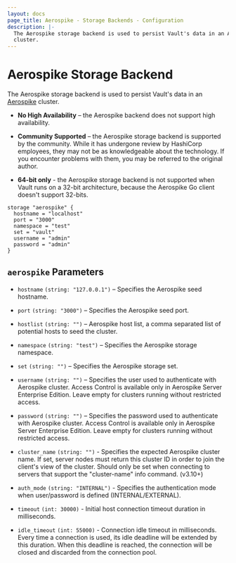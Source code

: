 ```yaml
---
layout: docs
page_title: Aerospike - Storage Backends - Configuration
description: |-
  The Aerospike storage backend is used to persist Vault's data in an Aerospike
  cluster.
---
```


# Aerospike Storage Backend

The Aerospike storage backend is used to persist Vault's data in an
[Aerospike][aerospike] cluster.

- **No High Availability** – the Aerospike backend does not support high
  availability.

- **Community Supported** – the Aerospike storage backend is supported by the
  community. While it has undergone review by HashiCorp employees, they may not
  be as knowledgeable about the technology. If you encounter problems with them,
  you may be referred to the original author.

- **64-bit only** - the Aerospike storage backend is not supported when Vault runs
  on a 32-bit architecture, because the Aerospike Go client doesn't support 32-bits.

```hcl
storage "aerospike" {
  hostname = "localhost"
  port = "3000"
  namespace = "test"
  set = "vault"
  username = "admin"
  password = "admin"
}
```

## `aerospike` Parameters

- `hostname` `(string: "127.0.0.1")` – Specifies the Aerospike seed hostname.

- `port` `(string: "3000")` – Specifies the Aerospike seed port.

- `hostlist` `(string: "")` – Aerospike host list, a comma separated list of potential hosts to seed the cluster.

- `namespace` `(string: "test")` – Specifies the Aerospike storage namespace.

- `set` `(string: "")` – Specifies the Aerospike storage set.

- `username` `(string: "")` – Specifies the user used to authenticate with Aerospike
  cluster. Access Control is available only in Aerospike Server Enterprise Edition.
  Leave empty for clusters running without restricted access.

- `password` `(string: "")` – Specifies the password used to authenticate with Aerospike
  cluster. Access Control is available only in Aerospike Server Enterprise Edition.
  Leave empty for clusters running without restricted access.

- `cluster_name` `(string: "")` - Specifies the expected Aerospike cluster name. If set, server nodes must return this cluster ID in order to
  join the client's view of the cluster. Should only be set when connecting to servers that
  support the "cluster-name" info command. (v3.10+)

- `auth_mode` `(string: "INTERNAL")` - Specifies the authentication mode when user/password is defined (INTERNAL/EXTERNAL).

- `timeout` `(int: 30000)` - Initial host connection timeout duration in milliseconds.

- `idle_timeout` `(int: 55000)` - Connection idle timeout in milliseconds. Every time a connection is used, its idle
  deadline will be extended by this duration. When this deadline is reached,
  the connection will be closed and discarded from the connection pool.

[aerospike]: https://www.aerospike.com/
